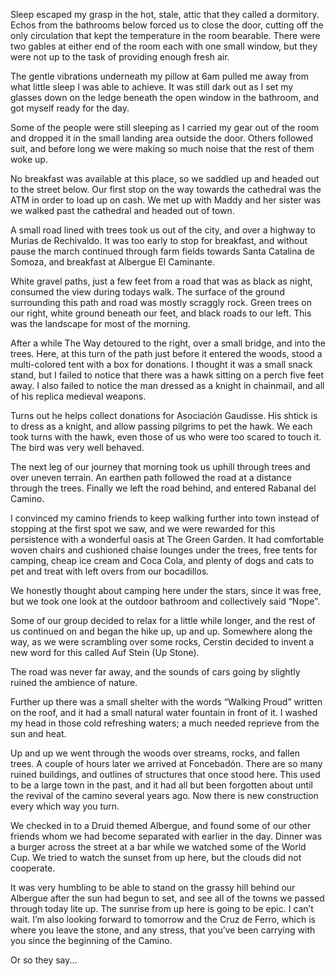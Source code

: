 Sleep escaped my grasp in the hot, stale, attic that they called a
dormitory. Echos from the bathrooms below forced us to close the door, cutting
off the only circulation that kept the temperature in the room bearable. There
were two gables at either end of the room each with one small window, but they
were not up to the task of providing enough fresh air.

The gentle vibrations underneath my pillow at 6am pulled me away from what
little sleep I was able to achieve. It was still dark out as I set my glasses
down on the ledge beneath the open window in the bathroom, and got myself ready
for the day.

Some of the people were still sleeping as I carried my gear out of the room and
dropped it in the small landing area outside the door. Others followed suit,
and before long we were making so much noise that the rest of them woke up.

No breakfast was available at this place, so we saddled up and headed out to the
street below. Our first stop  on the way towards the cathedral was the ATM in
order to load up on cash. We met up with Maddy and her sister was we walked
past the cathedral and headed out of town.

A small road lined with trees took us out of the city, and over a highway to
Murias de Rechivaldo. It was too early to stop for breakfast, and without pause
the march continued through farm fields towards Santa Catalina de Somoza, and
breakfast at Albergue El Caminante.

White gravel paths, just a few feet from a road that was as black as night,
consumed the view during todays walk. The surface of the ground surrounding
this path and road was mostly scraggly rock. Green trees on our right, white
ground beneath our feet, and black roads to our left. This was the landscape
for most of the morning.

After a while The Way detoured to the right, over a small bridge, and into the
trees. Here, at this turn of the path just before it entered the woods, stood a
multi-colored tent with a box for donations. I thought it was a small snack
stand, but I failed to notice that there was a hawk sitting on a perch five
feet away. I also failed to notice the man dressed as a knight in chainmail,
and all of his replica medieval weapons.

Turns out he helps collect donations for Asociación Gaudisse. His shtick is to
dress as a knight, and allow passing pilgrims to pet the hawk. We each took
turns with the hawk, even those of us who were too scared to touch it. The bird
was very well behaved.

The next leg of our journey that morning took us uphill through trees and over
uneven terrain. An earthen path followed the road at a distance through the
trees. Finally we left the road behind, and entered Rabanal del Camino.

I convinced my camino friends to keep walking further into town instead of
stopping at the first spot we saw, and we were rewarded for this persistence
with a wonderful oasis at The Green Garden. It had comfortable woven chairs and
cushioned chaise lounges under the trees, free tents for camping, cheap ice
cream and Coca Cola, and plenty of dogs and cats to pet and treat with left
overs from our bocadillos.

We honestly thought about camping here under the stars, since it was free, but
we took one look at the outdoor bathroom and collectively said “Nope”.

Some of our group decided to relax for a little while longer, and the rest of us
continued on and began the hike up, up and up. Somewhere along the way, as we
were scrambling over some rocks, Cerstin decided to invent a new word for this
called Auf Stein (Up Stone).

The road was never far away, and the sounds of cars going by slightly ruined the
ambience of nature.

Further up there was a small shelter with the words “Walking Proud” written on
the roof, and it had a small natural water fountain in front of it. I washed my
head in those cold refreshing waters; a much needed reprieve from the sun and
heat.

Up and up we went through the woods over streams, rocks, and fallen trees. A
couple of hours later we arrived at Foncebadón. There are so many ruined
buildings, and outlines of structures that once stood here. This used to be a
large town in the past, and it had all but been forgotten about until the
revival of the camino several years ago. Now there is new construction every
which way you turn.

We checked in to a Druid themed Albergue, and found some of our other friends
whom we had become separated with earlier in the day. Dinner was a burger
across the street at a bar while we watched some of the World Cup. We tried to
watch the sunset from up here, but the clouds did not cooperate.

It was very humbling to be able to stand on the grassy hill behind our Albergue
after the sun had begun to set, and see all of the towns we passed through
today lite up. The sunrise from up here is going to be epic. I can’t wait. I’m
also looking forward to tomorrow and the Cruz de Ferro, which is where you
leave the stone, and any stress, that you’ve been carrying with you since the
beginning of the Camino.

Or so they say...

